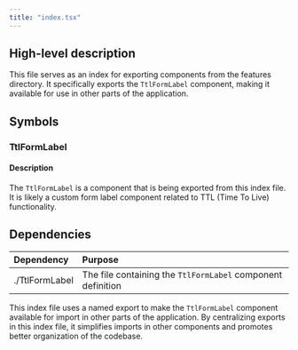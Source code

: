 ```yaml
---
title: "index.tsx"
---
```


## High-level description
This file serves as an index for exporting components from the features directory. It specifically exports the `TtlFormLabel` component, making it available for use in other parts of the application.

## Symbols

### TtlFormLabel
#### Description
The `TtlFormLabel` is a component that is being exported from this index file. It is likely a custom form label component related to TTL (Time To Live) functionality.

## Dependencies
| Dependency | Purpose |
|:-----------|:--------|
| ./TtlFormLabel | The file containing the `TtlFormLabel` component definition |

This index file uses a named export to make the `TtlFormLabel` component available for import in other parts of the application. By centralizing exports in this index file, it simplifies imports in other components and promotes better organization of the codebase.